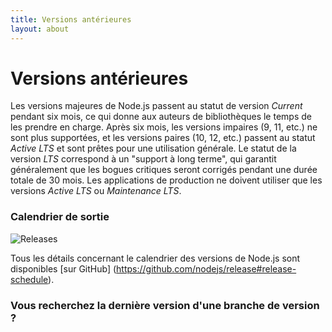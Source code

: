```yaml
---
title: Versions antérieures
layout: about
---
```


# Versions antérieures

Les versions majeures de Node.js passent au statut de version *Current* pendant six mois, ce qui donne aux auteurs de bibliothèques le temps de les prendre en charge.
Après six mois, les versions impaires (9, 11, etc.) ne sont plus supportées, et les versions paires (10, 12, etc.) passent au statut *Active LTS* et sont prêtes pour une utilisation générale.
Le statut de la version *LTS* correspond à un "support à long terme", qui garantit généralement que les bogues critiques seront corrigés pendant une durée totale de 30 mois.
Les applications de production ne doivent utiliser que les versions *Active LTS* ou *Maintenance LTS*.

### Calendrier de sortie

![Releases](https://raw.githubusercontent.com/nodejs/Release/main/schedule.svg?sanitize=true)

Tous les détails concernant le calendrier des versions de Node.js sont disponibles [sur GitHub] (https://github.com/nodejs/release#release-schedule).

### Vous recherchez la dernière version d'une branche de version ?

<DownloadReleasesTable />
